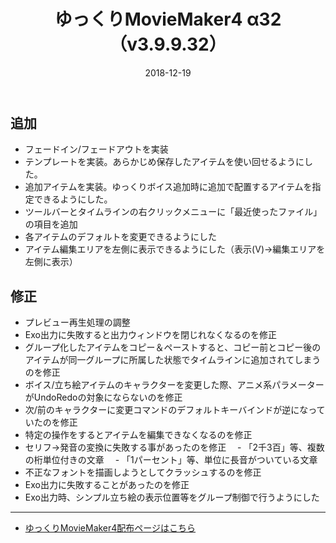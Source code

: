 ﻿---
title: ゆっくりMovieMaker4 α32 （v3.9.9.32）
date: 2018-12-19
tags: [YMM4,お知らせ]
---
## 追加
- フェードイン/フェードアウトを実装
- テンプレートを実装。あらかじめ保存したアイテムを使い回せるようにした。
- 追加アイテムを実装。ゆっくりボイス追加時に追加で配置するアイテムを指定できるようにした。
- ツールバーとタイムラインの右クリックメニューに「最近使ったファイル」の項目を追加
- 各アイテムのデフォルトを変更できるようにした
- アイテム編集エリアを左側に表示できるようにした（表示(V)→編集エリアを左側に表示）
## 修正
- プレビュー再生処理の調整
- Exo出力に失敗すると出力ウィンドウを閉じれなくなるのを修正
- グループ化したアイテムをコピー＆ペーストすると、コピー前とコピー後のアイテムが同一グループに所属した状態でタイムラインに追加されてしまうのを修正
- ボイス/立ち絵アイテムのキャラクターを変更した際、アニメ系パラメーターがUndoRedoの対象にならないのを修正
- 次/前のキャラクターに変更コマンドのデフォルトキーバインドが逆になっていたのを修正
- 特定の操作をするとアイテムを編集できなくなるのを修正
- セリフ→発音の変換に失敗する事があったのを修正
　- 「2千3百」等、複数の桁単位付きの文章
　- 「1パーセント」等、単位に長音がついている文章
- 不正なフォントを描画しようとしてクラッシュするのを修正
- Exo出力に失敗することがあったのを修正
- Exo出力時、シンプル立ち絵の表示位置等をグループ制御で行うようにした

---

- [ゆっくりMovieMaker4配布ページはこちら](/ymm4/)